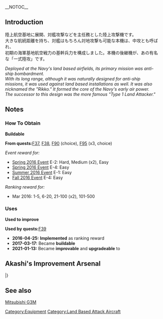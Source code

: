 __NOTOC__

{{EquipmentInfo|168}}
==Introduction==
陸上航空基地に展開、対艦攻撃などを主任務とした陸上攻撃機です。<br>
大きな航続距離を持ち、対艦はもちろん対地攻撃も可能な本機は、中攻とも呼ばれ、<br>
初期の海軍基地航空戦力の基幹兵力を構成しました。本機の後継機が、あの有名な「一式陸攻」です。

''Deployed at the Navy's land based airfields, its primary mission was anti-ship bombardment.''<br>
''With its long range, although it was naturally designed for anti-ship missions, it was used against land based installations as well.  It was also nicknamed the "Rikko." It formed the core of the Navy's early air power.  The successor to this design was the more famous "Type 1 Land Attacker."''

==Notes==
<div class="mw-collapsible"><h3>How To Obtain</h3>
<div class="mw-collapsible-content">
'''Buildable'''

'''From quests: '''[[Quests#F37|F37]], [[Quests#F38|F38]], [[Quests#F90|F90]] (choice), [[Quests#F95|F95]] (x3, choice)

''Event reward for:''
* [[Spring 2016 Event]] E-2: Hard, Medium (x2), Easy
* [[Spring 2016 Event]] E-4: Easy
* [[Summer 2016 Event]] E-1: Easy
* [[Fall 2016 Event]] E-4: Easy

''Ranking reward for:''
* Mar 2016: 1-5, 6-20, 21-100 (x2), 101-500

</div></div>

<div class="mw-collapsible"><h3>Uses</h3>
<div class="mw-collapsible-content">
'''Used to improve''' {{Equipment/Link|Do 17 Z-2}}

'''Used by quests: '''[[Quests#F39|F39]]

</div></div>


<div class="mw-collapsible><h3>Updates History</h3>
<div class="mw-collapsible-content>
* '''2016-04-25:''' '''Implemented''' as ranking reward
* '''2017-03-17:''' Became '''buildable'''
* '''2021-01-13:''' Became '''improvable''' and '''upgradeable''' to {{Equipment/Link|Type 1 Land-based Attack Aircraft}}
</div></div>

==Akashi's Improvement Arsenal==
{{AkashiWorkshop}}
{{AkashiWorkshopLine
|Name=Type 96 Land Attacker
|ItemType=Land Based Attack Aircraft
|Fuel=330
|Ammo=370
|Steel=0
|Baux=440
|Mats0-5=3/4
|Mats6-9=5/6
|Mats10=6/9
|Screws0-5=3/3
|Screws6-9=3/4
|Screws10=4/5
|EquipConsume0-5=1x{{GreenPlane|Type 96 Fighter}}
|EquipConsume6-9=1x{{BluePlane|Type 97 Torpedo Bomber}}
|EquipConsume10=2x{{RedPlane|Type 99 Dive Bomber}}
|Sun=✓
|Thu=✓
|Fri=✓
|Sat=✓
|2ndShip=[[Fusou]]
|Notes = Uses [[Type 96 Fighter]] for improvement up to ★+6 <br> Uses [[Type 97 Torpedo Bomber]] for improvement past ★+6 <br> Uses 2 [[Type 99 Dive Bomber]] for upgrade to [[Type 1 Land Attacker]].
}}
|}


==See also==
[[wikipedia:Mitsubishi_G3M|Mitsubishi G3M]]
{{Equipmentlist}}
[[Category:Equipment]]
[[Category:Land Based Attack Aircraft]]